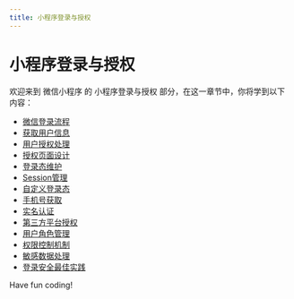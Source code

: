 ```yaml
---
title: 小程序登录与授权
---
```


# 小程序登录与授权

欢迎来到 微信小程序 的 小程序登录与授权 部分，在这一章节中，你将学到以下内容：

- [微信登录流程](./0-wechat-login-process.mdx)
- [获取用户信息](./1-get-user-info.mdx)
- [用户授权处理](./2-user-authorization-processing.mdx)
- [授权页面设计](./3-authorize-page-design.mdx)
- [登录态维护](./4-login-maintenance.mdx)
- [Session管理](./5-session-management.mdx)
- [自定义登录态](./6-custom-login-status.mdx)
- [手机号获取](./7-get-a-phone-number.mdx)
- [实名认证](./8-实名认证.mdx)
- [第三方平台授权](./9-third-party-platform-authorization.mdx)
- [用户角色管理](./10-user-role-management.mdx)
- [权限控制机制](./11-permission-control-mechanism.mdx)
- [敏感数据处理](./12-sensitive-data-processing.mdx)
- [登录安全最佳实践](./13-login-security-best-practices.mdx)

Have fun coding!